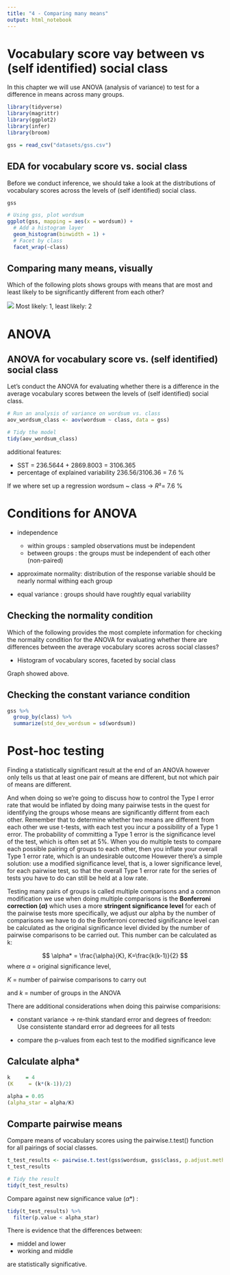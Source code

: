 ```yaml
---
title: "4 - Comparing many means"
output: html_notebook
---
```




# Vocabulary score vay between vs (self identified) social class

In this chapter we will use ANOVA (analysis of variance) to test for a difference in means across many groups.

```r
library(tidyverse)
library(magrittr)
library(ggplot2)
library(infer)
library(broom)

gss = read_csv("datasets/gss.csv")
```


## EDA for vocabulary score vs. social class

Before we conduct inference, we should take a look at the distributions of vocabulary scores across the levels of (self identified) social class.

```r
gss
```


```r
# Using gss, plot wordsum
ggplot(gss, mapping = aes(x = wordsum)) +
  # Add a histogram layer
  geom_histogram(binwidth = 1) +
  # Facet by class
  facet_wrap(~class)
```


## Comparing many means, visually 

Which of the following plots shows groups with means that are most and least likely to be significantly different from each other?

![](./img/comparing_many_means_visually.png)
Most likely: 1, least likely: 2


# ANOVA


## ANOVA for vocabulary score vs. (self identified) social class
Let's conduct the ANOVA for evaluating whether there is a difference in the average vocabulary scores between the levels of (self identified) social class.

```r
# Run an analysis of variance on wordsum vs. class
aov_wordsum_class <- aov(wordsum ~ class, data = gss)

# Tidy the model
tidy(aov_wordsum_class)
```
additional features: 

- SST = 236.5644 + 2869.8003 = 3106.365
- percentage of explained variability 236.56/3106.36 = 7.6 %

If we where set up a regression wordsum ~ class -> $R² =$ 7.6 %



# Conditions for ANOVA

- independence 
  - within groups : sampled observations must be independent
  - between groups : the groups must be independent of each other (non-paired)

- approximate normality: distribution of the response variable should be nearly normal withing each group

- equal variance : groups should have roughtly equal variability

## Checking the normality condition

Which of the following provides the most complete information for checking the normality condition for the ANOVA for evaluating whether there are differences between the average vocabulary scores across social classes?

- Histogram of vocabulary scores, faceted by social class


Graph showed above.


## Checking the constant variance condition

```r
gss %>%
  group_by(class) %>%
  summarize(std_dev_wordsum = sd(wordsum))
```

# Post-hoc testing

Finding a statistically significant result at the end of an ANOVA however only tells us that at least one pair of means are different, but not which pair of means are different. 

And when doing so we're going to discuss how to control the Type I error rate that would be inflated by doing many pairwise tests in the quest for identifying the groups whose means are significantly differnt from each other. Remember that to determine whether two means are different from each other we use t-tests, with each test you incur a possibility of a Type 1 error. The probability of committing a Type 1 error is the significance level of the test, which is often set at 5%. When you do multiple tests to compare each possible pairing of groups to each other, then you inflate your overall Type 1 error rate, which is an undesirable outcome However there's a simple solution: use a modified significance level, that is, a lower significance level, for each pairwise test, so that the overall Type 1 error rate for the series of tests you have to do can still be held at a low rate.


Testing many pairs of groups is called multiple comparisons and a common modification we use when doing multiple comparisons is the **Bonferroni correction ($\alpha$)** which uses a more **stringent significance level** for each of the pairwise tests more specifically, we adjust our alpha by the number of comparisons we have to do the Bonferroni corrected significance level can be calculated as the original significance level divided by the number of pairwise comparisons to be carried out. This number can be calculated as k:

$$
\alpha* = \frac{\alpha}{K},  K=\frac{k(k-1)}{2}
$$
where $\alpha$ = original significance level,
 
$K$ = number of pairwise comparisons to carry out
 
and $k$ = number of groups in the ANOVA

There are additional considerations when doing this pairwise comparisions:


- constant variance -> re-think standard error and degrees of freedon: Use consistente standard error ad degreees for all tests

- compare the p-values from each test to the modified significance leve


## Calculate alpha*

```r
k     = 4
(K     = (k*(k-1))/2)
```

```r
alpha = 0.05
(alpha_star = alpha/K)
```


## Comparte pairwise means

Compare means of vocabulary scores using the pairwise.t.test() function for all pairings of social classes.

```r
t_test_results <- pairwise.t.test(gss$wordsum, gss$class, p.adjust.method = "none")
t_test_results
```

```r
# Tidy the result
tidy(t_test_results)
```

Compare against new significance value ($\alpha*$) : 

```r
tidy(t_test_results) %>% 
  filter(p.value < alpha_star)
```

There is evidence that the differences between:

- middel and lower
- working and middle

are statistically significative.



